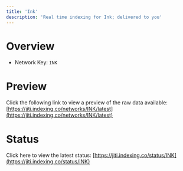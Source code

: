 ```yaml
---
title: 'Ink'
description: 'Real time indexing for Ink; delivered to you'
---
```


# Overview
- Network Key: `INK`

# Preview
Click the following link to view a preview of the raw data available: [https://jiti.indexing.co/networks/INK/latest](https://jiti.indexing.co/networks/INK/latest)

# Status
Click here to view the latest status: [https://jiti.indexing.co/status/INK](https://jiti.indexing.co/status/INK)
